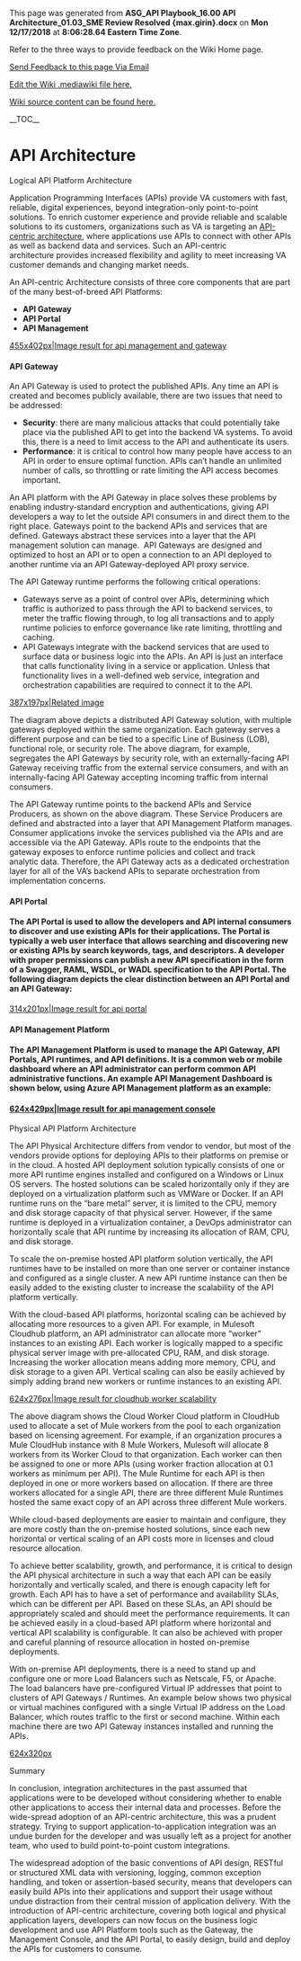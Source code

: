 ﻿<p>This page was generated from <b>ASG_API Playbook_16.00 API Architecture_01.03_SME Review Resolved {max.girin}.docx</b> on <b>Mon 12/17/2018</b> at <b> 8:06:28.64 Eastern Time Zone</b>.</p>
<p>Refer to the three ways to provide feedback on the Wiki Home page.</p>
<p><a href="mailto:ronald.opperman@va.gov;paul.marshall4@va.gov?subject=ASG_API Playbook_16.00 API Architecture_01.03_SME Review Resolved {max.girin}">Send Feedback to this page Via Email</a></p>
<p><a href="https://github.com/department-of-veterans-affairs/ES-ASG/tree/master/Projects/ES%20ASG/ES%20ASG%20API%20Playbook%20Project/Content/16.00%20ASG_API%20Playbook_API%20Architecture_Section/16.00 ASG_API Playbook_API Architecture_Section.mediawiki">Edit the Wiki .mediawiki file here.</a></p>
<p><a href=https://github.com/department-of-veterans-affairs/ES-ASG/tree/master/Projects/ES%20ASG/ES%20ASG%20API%20Playbook%20Project/Content/16.00%20ASG_API%20Playbook_API%20Architecture_Section>Wiki source content can be found here.</a></p>
<p>__TOC__</p>
= API Architecture =

Logical API Platform Architecture

Application Programming Interfaces (APIs) provide VA customers with fast, reliable, digital experiences, beyond integration-only point-to-point solutions. To enrich customer experience and provide reliable and scalable solutions to its customers, organizations such as VA is targeting an [https://apigee.com/about/cp/api-centric-platform API-centric architecture], where applications use APIs to connect with other APIs as well as backend data and services. Such an API-centric architecture provides increased flexibility and agility to meet increasing VA customer demands and changing market needs.

An API-centric Architecture consists of three core components that are part of the many best-of-breed API Platforms:

* '''API Gateway'''
* '''API Portal'''
* '''API Management'''

[[https://github.com/department-of-veterans-affairs/ES-ASG/raw/master/Projects/ES%20ASG/ES%20ASG%20API%20Playbook%20Project/Content/16.00%20ASG_API%20Playbook_API%20Architecture_Section/media/image1.png|455x402px|Image result for api management and gateway]]

==== API Gateway ====

An API Gateway is used to protect the published APIs. Any time an API is created and becomes publicly available, there are two issues that need to be addressed:

* '''Security''': there are many malicious attacks that could potentially take place via the published API to get into the backend VA systems. To avoid this, there is a need to limit access to the API and authenticate its users.
* '''Performance''': it is critical to control how many people have access to an API in order to ensure optimal function. APIs can’t handle an unlimited number of calls, so throttling or rate limiting the API access becomes important.

An API platform with the API Gateway in place solves these problems by enabling industry-standard encryption and authentications, giving API developers a way to let the outside API consumers in and direct them to the right place. Gateways point to the backend APIs and services that are defined. Gateways abstract these services into a layer that the API management solution can manage.  API Gateways are designed and optimized to host an API or to open a connection to an API deployed to another runtime via an API Gateway-deployed API proxy service.

The API Gateway runtime performs the following critical operations:

* Gateways serve as a point of control over APIs, determining which traffic is authorized to pass through the API to backend services, to meter the traffic flowing through, to log all transactions and to apply runtime policies to enforce governance like rate limiting, throttling and caching.
* API Gateways integrate with the backend services that are used to surface data or business logic into the APIs. An API is just an interface that calls functionality living in a service or application. Unless that functionality lives in a well-defined web service, integration and orchestration capabilities are required to connect it to the API.

[[https://github.com/department-of-veterans-affairs/ES-ASG/raw/master/Projects/ES%20ASG/ES%20ASG%20API%20Playbook%20Project/Content/16.00%20ASG_API%20Playbook_API%20Architecture_Section/media/image2.png|387x197px|Related image]]

The diagram above depicts a distributed API Gateway solution, with multiple gateways deployed within the same organization. Each gateway serves a different purpose and can be tied to a specific Line of Business (LOB), functional role, or security role. The above diagram, for example, segregates the API Gateways by security role, with an externally-facing API Gateway receiving traffic from the external service consumers, and with an internally-facing API Gateway accepting incoming traffic from internal consumers.

The API Gateway runtime points to the backend APIs and Service Producers, as shown on the above diagram. These Service Producers are defined and abstracted into a layer that API Management Platform manages. Consumer applications invoke the services published via the APIs and are accessible via the API Gateway. APIs route to the endpoints that the gateway exposes to enforce runtime policies and collect and track analytic data. Therefore, the API Gateway acts as a dedicated orchestration layer for all of the VA’s backend APIs to separate orchestration from implementation concerns.

==== API Portal ====

==== The API Portal is used to allow the developers and API internal consumers to discover and use existing APIs for their applications. The Portal is typically a web user interface that allows searching and discovering new or existing APIs by search keywords, tags, and descriptors. A developer with proper permissions can publish a new API specification in the form of a Swagger, RAML, WSDL, or WADL specification to the API Portal. The following diagram depicts the clear distinction between an API Portal and an API Gateway: ====

[[https://github.com/department-of-veterans-affairs/ES-ASG/raw/master/Projects/ES%20ASG/ES%20ASG%20API%20Playbook%20Project/Content/16.00%20ASG_API%20Playbook_API%20Architecture_Section/media/image3.png|314x201px|Image result for api portal]]

==== API Management Platform ====

==== The API Management Platform is used to manage the API Gateway, API Portals, API runtimes, and API definitions. It is a common web or mobile dashboard where an API administrator can perform common API administrative functions. An example API Management Dashboard is shown below, using Azure API Management platform as an example: ====

==== [[https://github.com/department-of-veterans-affairs/ES-ASG/raw/master/Projects/ES%20ASG/ES%20ASG%20API%20Playbook%20Project/Content/16.00%20ASG_API%20Playbook_API%20Architecture_Section/media/image4.png|624x429px|Image result for api management console]]<br />
 ====

Physical API Platform Architecture

The API Physical Architecture differs from vendor to vendor, but most of the vendors provide options for deploying APIs to their platforms on premise or in the cloud. A hosted API deployment solution typically consists of one or more API runtime engines installed and configured on a Windows or Linux OS servers. The hosted solutions can be scaled horizontally only if they are deployed on a virtualization platform such as VMWare or Docker. If an API runtime runs on the “bare metal” server, it is limited to the CPU, memory and disk storage capacity of that physical server. However, if the same runtime is deployed in a virtualization container, a DevOps administrator can horizontally scale that API runtime by increasing its allocation of RAM, CPU, and disk storage.

To scale the on-premise hosted API platform solution vertically, the API runtimes have to be installed on more than one server or container instance and configured as a single cluster. A new API runtime instance can then be easily added to the existing cluster to increase the scalability of the API platform vertically.

With the cloud-based API platforms, horizontal scaling can be achieved by allocating more resources to a given API. For example, in Mulesoft Cloudhub platform, an API administrator can allocate more “worker” instances to an existing API. Each worker is logically mapped to a specific physical server image with pre-allocated CPU, RAM, and disk storage. Increasing the worker allocation means adding more memory, CPU, and disk storage to a given API. Vertical scaling can also be easily achieved by simply adding brand new workers or runtime instances to an existing API.

[[https://github.com/department-of-veterans-affairs/ES-ASG/raw/master/Projects/ES%20ASG/ES%20ASG%20API%20Playbook%20Project/Content/16.00%20ASG_API%20Playbook_API%20Architecture_Section/media/image5.png|624x276px|Image result for cloudhub worker scalability]]

The above diagram shows the Cloud Worker Cloud platform in CloudHub used to allocate a set of Mule workers from the pool to each organization based on licensing agreement. For example, if an organization procures a Mule CloudHub instance with 8 Mule Workers, Mulesoft will allocate 8 workers from its Worker Cloud to that organization. Each worker can then be assigned to one or more APIs (using worker fraction allocation at 0.1 workers as minimum per API). The Mule Runtime for each API is then deployed in one or more workers based on allocation. If there are three workers allocated for a single API, there are three different Mule Runtimes hosted the same exact copy of an API across three different Mule workers.

While cloud-based deployments are easier to maintain and configure, they are more costly than the on-premise hosted solutions, since each new horizontal or vertical scaling of an API costs more in licenses and cloud resource allocation.

To achieve better scalability, growth, and performance, it is critical to design the API physical architecture in such a way that each API can be easily horizontally and vertically scaled, and there is enough capacity left for growth. Each API has to have a set of performance and availability SLAs, which can be different per API. Based on these SLAs, an API should be appropriately scaled and should meet the performance requirements. It can be achieved easily in a cloud-based API platform where horizontal and vertical API scalability is configurable. It can also be achieved with proper and careful planning of resource allocation in hosted on-premise deployments.

With on-premise API deployments, there is a need to stand up and configure one or more Load Balancers such as Netscale, F5, or Apache. The load balancers have pre-configured Virtual IP addresses that point to clusters of API Gateways / Runtimes. An example below shows two physical or virtual machines configured with a single Virtual IP address on the Load Balancer, which routes traffic to the first or second machine. Within each machine there are two API Gateway instances installed and running the APIs.

[[https://github.com/department-of-veterans-affairs/ES-ASG/raw/master/Projects/ES%20ASG/ES%20ASG%20API%20Playbook%20Project/Content/16.00%20ASG_API%20Playbook_API%20Architecture_Section/media/image6.png|624x320px]]

Summary

In conclusion, integration architectures in the past assumed that applications were to be developed without considering whether to enable other applications to access their internal data and processes. Before the wide-spread adoption of an API-centric architecture, this was a prudent strategy. Trying to support application-to-application integration was an undue burden for the developer and was usually left as a project for another team, who used to build point-to-point custom integrations.

The widespread adoption of the basic conventions of API design, RESTful or structured XML data with versioning, logging, common exception handling, and token or assertion-based security, means that developers can easily build APIs into their applications and support their usage without undue distraction from their central mission of application delivery. With the introduction of API-centric architecture, covering both logical and physical application layers, developers can now focus on the business logic development and use API Platform tools such as the Gateway, the Management Console, and the API Portal, to easily design, build and deploy the APIs for customers to consume.







